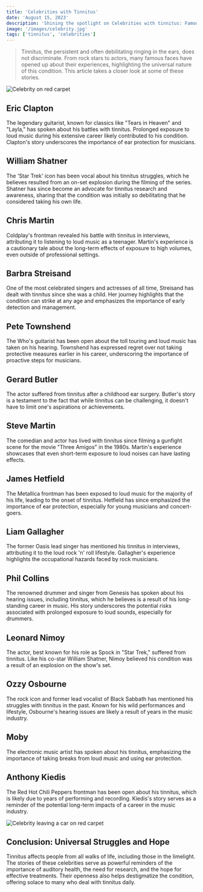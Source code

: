 ```yaml
---
title: 'Celebrities with Tinnitus'
date: 'August 15, 2023'
description: 'Shining the spotlight on Celebrities with tinnitus: Famous Voices, Silent Struggles.'
image: '/images/celebrity.jpg'
tags: ['tinnitus', 'celebrities']
---
```


<Blockquote>
  Tinnitus, the persistent and often debilitating ringing in the ears, does not
  discriminate. From rock stars to actors, many famous faces have opened up
  about their experiences, highlighting the universal nature of this condition.
  This article takes a closer look at some of these stories.
</Blockquote>

<Image src="/images/celebrity.jpg" alt="Celebrity on red carpet" />

## <Highlighter>Eric Clapton</Highlighter>

The legendary guitarist, known for classics like "Tears in Heaven" and "Layla," has spoken about his battles with tinnitus. Prolonged exposure to loud music during his extensive career likely contributed to his condition. Clapton's story underscores the importance of ear protection for musicians.

<AdComponent />

## <Highlighter>William Shatner</Highlighter>

The 'Star Trek' icon has been vocal about his tinnitus struggles, which he believes resulted from an on-set explosion during the filming of the series. Shatner has since become an advocate for tinnitus research and awareness, sharing that the condition was initially so debilitating that he considered taking his own life.

## <Highlighter>Chris Martin</Highlighter>

Coldplay's frontman revealed his battle with tinnitus in interviews, attributing it to listening to loud music as a teenager. Martin's experience is a cautionary tale about the long-term effects of exposure to high volumes, even outside of professional settings.

<AdComponent />

## <Highlighter>Barbra Streisand</Highlighter>

One of the most celebrated singers and actresses of all time, Streisand has dealt with tinnitus since she was a child. Her journey highlights that the condition can strike at any age and emphasizes the importance of early detection and management.

## <Highlighter>Pete Townshend</Highlighter>

The Who's guitarist has been open about the toll touring and loud music has taken on his hearing. Townshend has expressed regret over not taking protective measures earlier in his career, underscoring the importance of proactive steps for musicians.

## <Highlighter>Gerard Butler</Highlighter>

The actor suffered from tinnitus after a childhood ear surgery. Butler's story is a testament to the fact that while tinnitus can be challenging, it doesn't have to limit one's aspirations or achievements.

## <Highlighter>Steve Martin</Highlighter>

The comedian and actor has lived with tinnitus since filming a gunfight scene for the movie "Three Amigos" in the 1980s. Martin's experience showcases that even short-term exposure to loud noises can have lasting effects.

## <Highlighter>James Hetfield</Highlighter>

The Metallica frontman has been exposed to loud music for the majority of his life,
leading to the onset of tinnitus. Hetfield has since emphasized the importance of
ear protection, especially for young musicians and concert-goers.

## <Highlighter>Liam Gallagher</Highlighter>

The former Oasis lead singer has mentioned his tinnitus in interviews, attributing
it to the loud rock 'n' roll lifestyle. Gallagher's experience highlights the occupational
hazards faced by rock musicians.

<AdComponent />

## <Highlighter>Phil Collins</Highlighter>

The renowned drummer and singer from Genesis has spoken about his hearing issues,
including tinnitus, which he believes is a result of his long-standing career in
music. His story underscores the potential risks associated with prolonged exposure
to loud sounds, especially for drummers.

## <Highlighter>Leonard Nimoy</Highlighter>

The actor, best known for his role as Spock in "Star Trek," suffered from tinnitus.
Like his co-star William Shatner, Nimoy believed his condition was a result of an
explosion on the show's set.

## <Highlighter>Ozzy Osbourne</Highlighter>

The rock icon and former lead vocalist of Black Sabbath has mentioned his struggles
with tinnitus in the past. Known for his wild performances and lifestyle, Osbourne's
hearing issues are likely a result of years in the music industry.

## <Highlighter>Moby</Highlighter>

The electronic music artist has spoken about his tinnitus, emphasizing the importance
of taking breaks from loud music and using ear protection.

<AdComponent />

## <Highlighter>Anthony Kiedis</Highlighter>

The Red Hot Chili Peppers frontman has been open about his tinnitus, which is likely
due to years of performing and recording. Kiedis's story serves as a reminder of
the potential long-term impacts of a career in the music industry.

<Image
  src="/images/celebrity2.jpg"
  alt="Celebrity leaving a car on red carpet"
/>

## <Highlighter>Conclusion: Universal Struggles and Hope</Highlighter>

Tinnitus affects people from all walks of life, including those in the limelight. The stories of these celebrities serve as powerful reminders of the importance of auditory health, the need for research, and the hope for effective treatments. Their openness also helps destigmatize the condition, offering solace to many who deal with tinnitus daily.
